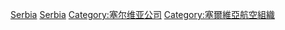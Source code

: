 {{Commonscat|Airlines of Serbia}}

[[Category:歐洲航空公司|Serbia]]
[[Category:各国航空公司|Serbia]]
[[Category:塞尔维亚公司|Category:塞尔维亚公司]]
[[Category:塞爾維亞航空組織|Category:塞爾維亞航空組織]]